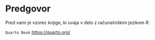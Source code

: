# Predgovor {#sec-predgovor .unnumbered}

Pred vami je vzorec knjige, ki uvaja v delo z računalniškim jezikom *R*. 

`Quarto Book` <https://quarto.org/>
